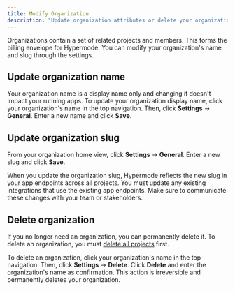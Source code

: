 ```yaml
---
title: Modify Organization
description: "Update organization attributes or delete your organization"
---
```


Organizations contain a set of related projects and members. This forms the billing envelope for Hypermode. You can
modify your organization's name and slug through the settings.

## Update organization name

Your organization name is a display name only and changing it doesn't impact your running apps. To update your
organization display name, click your organization's name in the top navigation. Then, click **Settings** → **General**.
Enter a new name and click **Save**.

## Update organization slug

From your organization home view, click **Settings** → **General**. Enter a new slug and click **Save**.

<Warning>
  When you update the organization slug, Hypermode reflects the new slug in your app endpoints across all projects. You
  must update any existing integrations that use the existing app endpoints. Make sure to communicate these changes with
  your team or stakeholders.
</Warning>

## Delete organization

If you no longer need an organization, you can permanently delete it. To delete an organization, you must
[delete all projects](/modify-project#delete-project) first.

To delete an organization, click your organization's name in the top navigation. Then, click **Settings** → **Delete**.
Click **Delete** and enter the organization's name as confirmation. This action is irreversible and permanently deletes
your organization.
